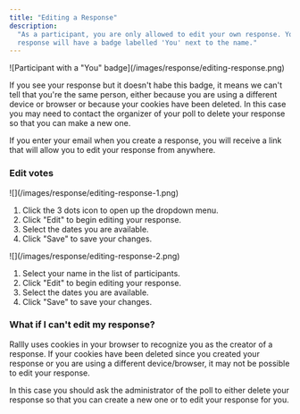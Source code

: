 ```yaml
---
title: "Editing a Response"
description:
  "As a participant, you are only allowed to edit your own response. Your
  response will have a badge labelled 'You' next to the name."
---
```


<Frame caption="The 'You' badge indicates that this is your response">
  ![Participant with a "You" badge](/images/response/editing-response.png)
</Frame>

If you see your response but it doesn't habe this badge, it means we can't tell
that you're the same person, either because you are using a different device or
browser or because your cookies have been deleted. In this case you may need to
contact the organizer of your poll to delete your response so that you can make
a new one.

If you enter your email when you create a response, you will receive a link that
will allow you to edit your response from anywhere.

### Edit votes

<Tabs>
<Tab title="On Desktop">

<Frame caption="Click the 'Edit votes' menu item to begin editing">
  ![](/images/response/editing-response-1.png)
</Frame>

1. Click the 3 dots icon to open up the dropdown menu.
2. Click "Edit" to begin editing your response.
3. Select the dates you are available.
4. Click "Save" to save your changes.

</Tab>

<Tab title="On Mobile">

<Frame caption="Click the 'Edit votes' menu item to begin editing">
  ![](/images/response/editing-response-2.png)
</Frame>

1. Select your name in the list of participants.
2. Click "Edit" to begin editing your response.
3. Select the dates you are available.
4. Click "Save" to save your changes.

</Tab>
</Tabs>

### What if I can't edit my response?

Rallly uses cookies in your browser to recognize you as the creator of a
response. If your cookies have been deleted since you created your response or
you are using a different device/browser, it may not be possible to edit your
response.

In this case you should ask the administrator of the poll to either delete your
response so that you can create a new one or to edit your response for you.
